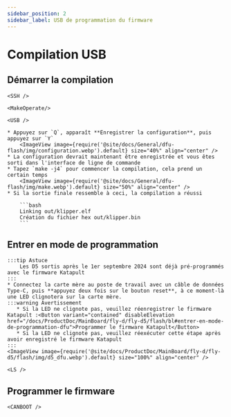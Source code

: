 ```yaml
---
sidebar_position: 2
sidebar_label: USB de programmation du firmware
---
```




# Compilation USB


## Démarrer la compilation

    <SSH />

    <MakeOperate/>

    <USB />

    * Appuyez sur `Q`, apparaît **Enregistrer la configuration**, puis appuyez sur `Y`
        <ImageView image={require('@site/docs/General/dfu-flash/img/configuration.webp').default} size="40%" align="center" />
    * La configuration devrait maintenant être enregistrée et vous êtes sorti dans l'interface de ligne de commande
    * Tapez `make -j4` pour commencer la compilation, cela prend un certain temps
        <ImageView image={require('@site/docs/General/dfu-flash/img/make.webp').default} size="50%" align="center" />
    * Si la sortie finale ressemble à ceci, la compilation a réussi

        ```bash
        Linking out/klipper.elf
        Création du fichier hex out/klipper.bin
        ```

## Entrer en mode de programmation

    :::tip Astuce
        Les D5 sortis après le 1er septembre 2024 sont déjà pré-programmés avec le firmware Katapult
    :::
    * Connectez la carte mère au poste de travail avec un câble de données Type-C, puis **appuyez deux fois sur le bouton reset**, à ce moment-là une LED clignotera sur la carte mère.
    :::warning Avertissement
       * Si la LED ne clignote pas, veuillez réenregistrer le firmware Katapult :<Button variant="contained" disableElevation href="/docs/ProductDoc/MainBoard/fly-d/fly-d5/flash/bl#entrer-en-mode-de-programmation-dfu">Programmer le firmware Katapult</Button>
       * Si la LED ne clignote pas, veuillez réexécuter cette étape après avoir enregistré le firmware Katapult
    :::
    <ImageView image={require('@site/docs/ProductDoc/MainBoard/fly-d/fly-d5/flash/img/d5_dfu.webp').default} size="100%" align="center" />

    <LS />

## Programmer le firmware
    
    <CANBOOT />
